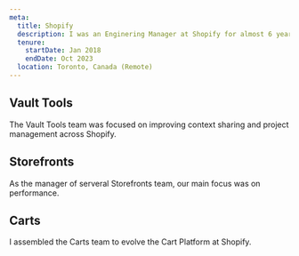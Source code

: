 ```yaml
---
meta:
  title: Shopify
  description: I was an Enginering Manager at Shopify for almost 6 years.
  tenure:
    startDate: Jan 2018
    endDate: Oct 2023
  location: Toronto, Canada (Remote)
---
```


## Vault Tools

The Vault Tools team was focused on improving context sharing and project management across Shopify.

## Storefronts

As the manager of serveral Storefronts team, our main focus was on performance.

## Carts

I assembled the Carts team to evolve the Cart Platform at Shopify.
